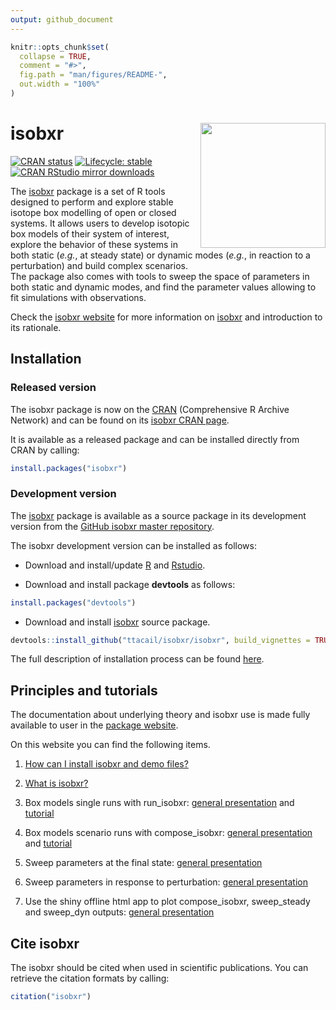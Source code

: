 ```yaml
---
output: github_document
---
```


<!-- README.md is generated from README.Rmd. Please edit that file -->

```r
knitr::opts_chunk$set(
  collapse = TRUE,
  comment = "#>",
  fig.path = "man/figures/README-",
  out.width = "100%"
)
```

# isobxr <img src="man/figures/README-logo.png" align="right" height="200px" />

<!-- badges: start -->
[![CRAN status](https://www.r-pkg.org/badges/version/isobxr)](https://CRAN.R-project.org/package=isobxr)
[![Lifecycle: stable](https://img.shields.io/badge/lifecycle-stable-brightgreen.svg)](https://lifecycle.r-lib.org/articles/stages.html#stable)
[![CRAN RStudio mirror downloads](https://cranlogs.r-pkg.org/badges/grand-total/isobxr?color=blue)](https://r-pkg.org/pkg/isobxr)
<!-- badges: end -->


The [isobxr](https://ttacail.github.io/isobxr_web/) package is a set of R tools designed to perform and explore stable isotope box modelling of open or closed systems.
It allows users to develop isotopic box models of their system of interest, explore the behavior of these systems
in both static (*e.g.*, at steady state) or dynamic modes (*e.g.*, in reaction to a perturbation) and build complex scenarios.  
The package also comes with tools to sweep the space of parameters in both static and dynamic modes, and find the parameter values allowing to fit simulations with observations.

Check the [isobxr website](https://ttacail.github.io/isobxr_web/) for more information on [isobxr](https://ttacail.github.io/isobxr_web/) and introduction to its rationale. 

## Installation

<!-- START copy/pasted from isobxr_website install instructions -->

### Released version

The isobxr package is now on the [CRAN](https://cran.r-project.org/) (Comprehensive R Archive Network) 
and can be found on its [isobxr CRAN page](https://CRAN.R-project.org/package=isobxr). 

It is available as a released package and can be installed directly from CRAN by calling:

```r
install.packages("isobxr")
```

### Development version

The [isobxr](https://ttacail.github.io/isobxr/) package is available as a source package in its development version
from the [GitHub isobxr master repository](https://github.com/ttacail/isobxr).

The isobxr development version can be installed as follows:

* Download and install/update [R](https://cran.r-project.org/) and 
[Rstudio](https://posit.co/download/rstudio-desktop/).

* Download and install package **devtools** as follows:

```r
install.packages("devtools")
```

* Download and install [isobxr](https://ttacail.github.io/isobxr/) source package.

```r
devtools::install_github("ttacail/isobxr/isobxr", build_vignettes = TRUE) # FALSE if no pandoc/Rstudio 
```

<!-- END copy/pasted from isobxr_website install instructions -->

The full description of installation process can be found [here](https://ttacail.github.io/isobxr_web/vgn_01_Installation.html).

## Principles and tutorials

<!-- START copy/pasted from isobxr_website index page -->

The documentation about underlying theory and isobxr use is made fully available to user in the [package website](https://ttacail.github.io/isobxr_web/index.html).

On this website you can find the following items.

1. [How can I install isobxr and demo files?](https://ttacail.github.io/isobxr_web/vgn_01_Installation.html)

2. [What is isobxr?](https://ttacail.github.io/isobxr_web/vgn_02_General_presentation.html)

3. Box models single runs with run_isobxr: [general presentation](https://ttacail.github.io/isobxr_web/vgn_03_Run_isobxr_presentation.html) and [tutorial](https://ttacail.github.io/isobxr_web/vgn_04_Run_isobxr_tutorial.html)

4. Box models scenario runs with compose_isobxr: [general presentation](https://ttacail.github.io/isobxr_web/vgn_05_compose_isobxr.html)  and [tutorial](https://ttacail.github.io/isobxr_web/vgn_06_compose_isobxr_tutorial.html)

5. Sweep parameters at the final state: [general presentation](https://ttacail.github.io/isobxr_web/vgn_07_sweep_steady.html)

6. Sweep parameters in response to perturbation: [general presentation](https://ttacail.github.io/isobxr_web/vgn_08_sweep_dyn.html)

7. Use the shiny offline html app to plot compose_isobxr, sweep_steady and sweep_dyn outputs: [general presentation](https://ttacail.github.io/isobxr_web/vgn_09_runShinyPlots.html)

<!-- END copy/pasted from isobxr_website index page -->


## Cite isobxr

The isobxr should be cited when used in scientific publications. 
You can retrieve the citation formats by calling:

```r
citation("isobxr")
```




